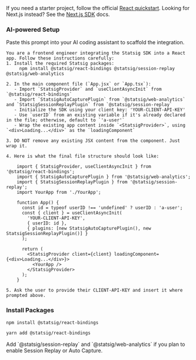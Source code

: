 <Info>
If you need a starter project, follow the official <a href="https://react.dev/learn/build-a-react-app-from-scratch" target="_blank" rel="noreferrer">React quickstart</a>. Looking for Next.js instead? See the <a href="/client/Next" >Next.js SDK</a> docs.
</Info>

### AI-powered Setup

<Accordion title="AI Prompt" defaultOpen>
Paste this prompt into your AI coding assistant to scaffold the integration.

```text
You are a frontend engineer integrating the Statsig SDK into a React app. Follow these instructions carefully:
1. Install the required Statsig packages:
     npm install @statsig/react-bindings @statsig/session-replay @statsig/web-analytics

2. In the main component file (`App.jsx` or `App.tsx`):
   - Import `StatsigProvider` and `useClientAsyncInit` from `@statsig/react-bindings`
   - Import `StatsigAutoCapturePlugin` from `@statsig/web-analytics` and `StatsigSessionReplayPlugin` from `@statsig/session-replay`
   - Initialize the SDK using your client key: 'YOUR-CLIENT-API-KEY'
   - Use `userID` from an existing variable if it's already declared in the file; otherwise, default to `'a-user'`
   - Wrap the existing app content inside `<StatsigProvider>`, using `<div>Loading...</div>` as the `loadingComponent`

3. DO NOT remove any existing JSX content from the component. Just wrap it.

4. Here is what the final file structure should look like:

    import { StatsigProvider, useClientAsyncInit } from '@statsig/react-bindings';
    import { StatsigAutoCapturePlugin } from '@statsig/web-analytics';
    import { StatsigSessionReplayPlugin } from '@statsig/session-replay';
    import YourApp from './YourApp';

    function App() {
      const id = typeof userID !== 'undefined' ? userID : 'a-user';
      const { client } = useClientAsyncInit(
        'YOUR-CLIENT-API-KEY',
        { userID: id },
        { plugins: [new StatsigAutoCapturePlugin(), new StatsigSessionReplayPlugin()] }
      );

      return (
        <StatsigProvider client={client} loadingComponent={<div>Loading...</div>}>
          <YourApp />
        </StatsigProvider>
      );
    }

5. Ask the user to provide their CLIENT-API-KEY and insert it where prompted above.
```
</Accordion>

### Install Packages

<Tabs>
  <Tab title="npm">

```bash
npm install @statsig/react-bindings
```

  </Tab>
  <Tab title="yarn">

```bash
yarn add @statsig/react-bindings
```

  </Tab>
</Tabs>

<Tip>
Add `@statsig/session-replay` and `@statsig/web-analytics` if you plan to enable Session Replay or Auto Capture.
</Tip>
